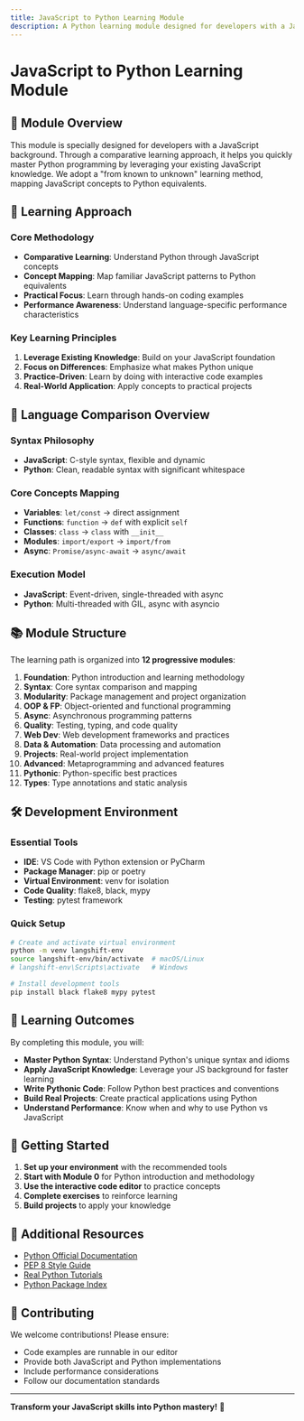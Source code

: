 ```yaml
---
title: JavaScript to Python Learning Module
description: A Python learning module designed for developers with a JavaScript background, enabling rapid mastery of Python programming through comparative learning.
---
```


# JavaScript to Python Learning Module

## 📖 Module Overview

This module is specially designed for developers with a JavaScript background. Through a comparative learning approach, it helps you quickly master Python programming by leveraging your existing JavaScript knowledge. We adopt a "from known to unknown" learning method, mapping JavaScript concepts to Python equivalents.

## 🎯 Learning Approach

### Core Methodology
- **Comparative Learning**: Understand Python through JavaScript concepts
- **Concept Mapping**: Map familiar JavaScript patterns to Python equivalents
- **Practical Focus**: Learn through hands-on coding examples
- **Performance Awareness**: Understand language-specific performance characteristics

### Key Learning Principles
1. **Leverage Existing Knowledge**: Build on your JavaScript foundation
2. **Focus on Differences**: Emphasize what makes Python unique
3. **Practice-Driven**: Learn by doing with interactive code examples
4. **Real-World Application**: Apply concepts to practical projects

## 🔄 Language Comparison Overview

### Syntax Philosophy
- **JavaScript**: C-style syntax, flexible and dynamic
- **Python**: Clean, readable syntax with significant whitespace

### Core Concepts Mapping
- **Variables**: `let/const` → direct assignment
- **Functions**: `function` → `def` with explicit `self`
- **Classes**: `class` → `class` with `__init__`
- **Modules**: `import/export` → `import/from`
- **Async**: `Promise/async-await` → `async/await`

### Execution Model
- **JavaScript**: Event-driven, single-threaded with async
- **Python**: Multi-threaded with GIL, async with asyncio

## 📚 Module Structure

The learning path is organized into **12 progressive modules**:

1. **Foundation**: Python introduction and learning methodology
2. **Syntax**: Core syntax comparison and mapping
3. **Modularity**: Package management and project organization
4. **OOP & FP**: Object-oriented and functional programming
5. **Async**: Asynchronous programming patterns
6. **Quality**: Testing, typing, and code quality
7. **Web Dev**: Web development frameworks and practices
8. **Data & Automation**: Data processing and automation
9. **Projects**: Real-world project implementation
10. **Advanced**: Metaprogramming and advanced features
11. **Pythonic**: Python-specific best practices
12. **Types**: Type annotations and static analysis

## 🛠️ Development Environment

### Essential Tools
- **IDE**: VS Code with Python extension or PyCharm
- **Package Manager**: pip or poetry
- **Virtual Environment**: venv for isolation
- **Code Quality**: flake8, black, mypy
- **Testing**: pytest framework

### Quick Setup
```bash
# Create and activate virtual environment
python -m venv langshift-env
source langshift-env/bin/activate  # macOS/Linux
# langshift-env\Scripts\activate   # Windows

# Install development tools
pip install black flake8 mypy pytest
```

## 🎯 Learning Outcomes

By completing this module, you will:

- **Master Python Syntax**: Understand Python's unique syntax and idioms
- **Apply JavaScript Knowledge**: Leverage your JS background for faster learning
- **Write Pythonic Code**: Follow Python best practices and conventions
- **Build Real Projects**: Create practical applications using Python
- **Understand Performance**: Know when and why to use Python vs JavaScript

## 🚀 Getting Started

1. **Set up your environment** with the recommended tools
2. **Start with Module 0** for Python introduction and methodology
3. **Use the interactive code editor** to practice concepts
4. **Complete exercises** to reinforce learning
5. **Build projects** to apply your knowledge

## 🔗 Additional Resources

- [Python Official Documentation](https://docs.python.org/)
- [PEP 8 Style Guide](https://www.python.org/dev/peps/pep-0008/)
- [Real Python Tutorials](https://realpython.com/)
- [Python Package Index](https://pypi.org/)

## 🤝 Contributing

We welcome contributions! Please ensure:
- Code examples are runnable in our editor
- Provide both JavaScript and Python implementations
- Include performance considerations
- Follow our documentation standards

---

**Transform your JavaScript skills into Python mastery!** 🐍